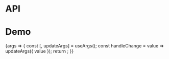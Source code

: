 
<Meta title="Packages/Datepickers/Calendar" component={Calendar} />

# API

<ArgsTable />

# Demo

<Canvas>
  <Story
    name="Calendar"
    args={{ dateStyle: DATE_STYLE_OPTIONS[1], isCompact: false }}
    argTypes={{
      value: { control: 'date' },
      minValue: { control: 'date' },
      maxValue: { control: 'date' },
      dateStyle: {
        control: 'radio',
        options: DATE_STYLE_OPTIONS,
        table: { category: 'Story' }
      }
    }}
    parameters={{
      layout: 'centered',
      design: {
        allowFullscreen: true,
        type: 'figma',
        url: 'https://www.figma.com/file/6g87L4FdKZTA3knt3Rsfdx/Garden?node-id=134%3A32'
      }
    }}
  >
    {args => {
      const [, updateArgs] = useArgs();
      const handleChange = value => updateArgs({ value });
      return <CalendarStory {...args} onChange={handleChange} />;
    }}
  </Story>
</Canvas>
